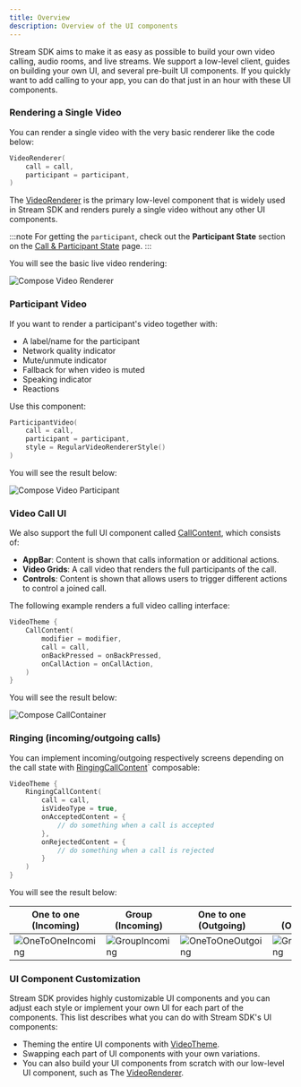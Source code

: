 ```yaml
---
title: Overview
description: Overview of the UI components
---
```


Stream SDK aims to make it as easy as possible to build your own video calling, audio rooms, and live streams.
We support a low-level client, guides on building your own UI, and several pre-built UI components.
If you quickly want to add calling to your app, you can do that just in an hour with these UI components.

### Rendering a Single Video

You can render a single video with the very basic renderer like the code below:

```kotlin
VideoRenderer(
    call = call,
    participant = participant,
)
```

The [VideoRenderer](02-video-renderer.mdx) is the primary low-level component that is widely used in Stream SDK and renders purely a single video without any other UI components.

:::note
For getting the `participant`, check out the **Participant State** section on the [Call & Participant State](../03-guides/03-call-and-participant-state.mdx) page.
:::

You will see the basic live video rendering:

![Compose Video Renderer](../assets/compose_single_video.png)

### Participant Video

If you want to render a participant's video together with:

- A label/name for the participant
- Network quality indicator
- Mute/unmute indicator
- Fallback for when video is muted
- Speaking indicator
- Reactions

Use this component:

```kotlin
ParticipantVideo(
    call = call,
    participant = participant,
    style = RegularVideoRendererStyle()
)
```

You will see the result below:

![Compose Video Participant](../assets/compose_single_participant.png)

### Video Call UI

We also support the full UI component called [CallContent](04-call/01-call-content.mdx), which consists of:

- **AppBar**: Content is shown that calls information or additional actions.
- **Video Grids**: A call video that renders the full participants of the call.
- **Controls**: Content is shown that allows users to trigger different actions to control a joined call.

The following example renders a full video calling interface:

```Kotlin
VideoTheme {
    CallContent(
        modifier = modifier,
        call = call,
        onBackPressed = onBackPressed,
        onCallAction = onCallAction,
    )
}
```

You will see the result below:

![Compose CallContainer](../assets/compose_call_container.png)

### Ringing (incoming/outgoing calls)

You can implement incoming/outgoing respectively screens depending on the call state with [RingingCallContent](04-call/04-ringing-call.mdx)` composable:

```Kotlin
VideoTheme {
    RingingCallContent(
        call = call,
        isVideoType = true,
        onAcceptedContent = {
            // do something when a call is accepted
        },
        onRejectedContent = {
            // do something when a call is rejected
        }
    )
}
```

You will see the result below:

| One to one (Incoming)                                        | Group (Incoming)                                             | One to one (Outgoing)                                        | Group (Outgoing)                                             |
| ------------------------------------------------------------ | ------------------------------------------------------------ | ------------------------------------------------------------ | ------------------------------------------------------------ |
| ![OneToOneIncoming](../assets/incoming_call_one_to_one.png) | ![GroupIncoming](../assets/incoming_call_group.png) | ![OneToOneOutgoing](../assets/outgoing_call_one_to_one.png) | ![GroupOutgoing](../assets/outgoing_call_group.png)

### UI Component Customization

Stream SDK provides highly customizable UI components and you can adjust each style or implement your own UI for each part of the components. This list describes what you can do with Stream SDK's UI components:

- Theming the entire UI components with [VideoTheme](03-video-theme.mdx).
- Swapping each part of UI components with your own variations.
- You can also build your UI components from scratch with our low-level UI component, such as The [VideoRenderer](02-video-renderer.mdx).
